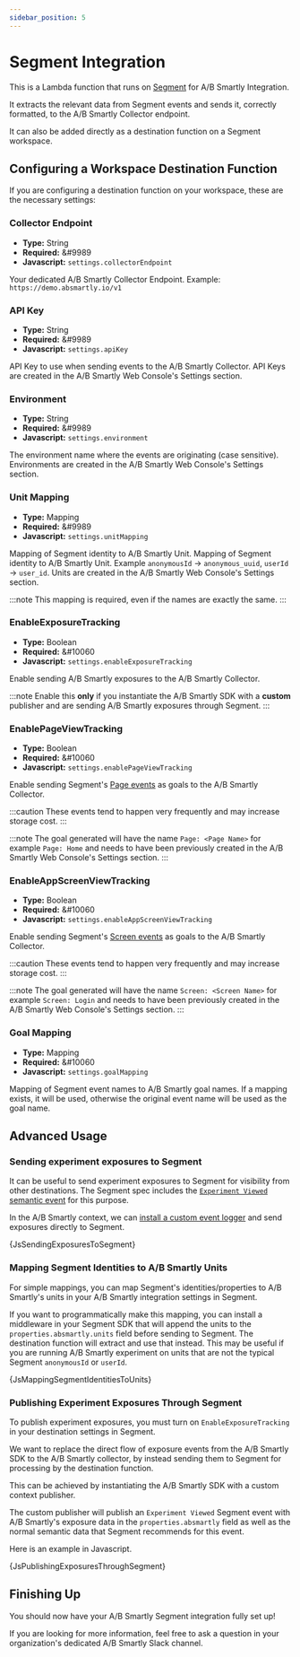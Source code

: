 ```yaml
---
sidebar_position: 5
---
```




# Segment Integration

This is a Lambda function that runs on [Segment](https://www.segment.com)
for A/B Smartly Integration.

It extracts the relevant data from Segment events and sends it, correctly
formatted, to the A/B Smartly Collector endpoint.

It can also be added directly as a destination function on a Segment workspace.

## Configuring a Workspace Destination Function

If you are configuring a destination function on your workspace, these are the necessary settings:

### Collector Endpoint

- **Type:** String
- **Required:** &#9989
- **Javascript:** `settings.collectorEndpoint`

Your dedicated A/B Smartly Collector Endpoint. Example: `https://demo.absmartly.io/v1`

### API Key

- **Type:** String
- **Required:** &#9989
- **Javascript:** `settings.apiKey`

API Key to use when sending events to the A/B Smartly Collector. API Keys are
created in the A/B Smartly Web Console's Settings section.

### Environment

- **Type:** String
- **Required:** &#9989
- **Javascript:** `settings.environment`

The environment name where the events are originating (case sensitive).
Environments are created in the A/B Smartly Web Console's Settings section.

### Unit Mapping

- **Type:** Mapping
- **Required:** &#9989
- **Javascript:** `settings.unitMapping`

Mapping of Segment identity to A/B Smartly Unit. Mapping of Segment identity
to A/B Smartly Unit. Example `anonymousId` -> `anonymous_uuid`, `userId` ->
`user_id`. Units are created in the A/B Smartly Web Console's Settings section.

:::note
This mapping is required, even if the names are exactly the same.
:::

### EnableExposureTracking

- **Type:** Boolean
- **Required:** &#10060
- **Javascript:** `settings.enableExposureTracking`

Enable sending A/B Smartly exposures to the A/B Smartly Collector.

:::note
Enable this **only** if you instantiate the A/B Smartly SDK with a **custom**
publisher and are sending A/B Smartly exposures through Segment.
:::

### EnablePageViewTracking

- **Type:** Boolean
- **Required:** &#10060
- **Javascript:** `settings.enablePageViewTracking`

Enable sending Segment's
[Page events](https://segment.com/docs/connections/spec/page/) as goals to
the A/B Smartly Collector.

:::caution
These events tend to happen very frequently and may increase storage cost.
:::

:::note
The goal generated will have the name `Page: <Page Name>` for example
`Page: Home` and needs to have been previously created in
the A/B Smartly Web Console's Settings section.
:::

### EnableAppScreenViewTracking

- **Type:** Boolean
- **Required:** &#10060
- **Javascript:** `settings.enableAppScreenViewTracking`

Enable sending Segment's
[Screen events](https://segment.com/docs/connections/spec/screen/) as goals
to the A/B Smartly Collector.

:::caution
These events tend to happen very frequently and may increase storage cost.
:::

:::note
The goal generated will have the name `Screen: <Screen Name>` for example
`Screen: Login` and needs to have been previously created in the A/B Smartly
Web Console's Settings section.
:::

### Goal Mapping

- **Type:** Mapping
- **Required:** &#10060
- **Javascript:** `settings.goalMapping`

Mapping of Segment event names to A/B Smartly goal names. If a mapping exists,
it will be used, otherwise the original event name will be used as the goal
name.

## Advanced Usage

### Sending experiment exposures to Segment

It can be useful to send experiment exposures to Segment for visibility from
other destinations. The Segment spec includes the [`Experiment Viewed`
semantic event](https://segment.com/docs/connections/spec/ab-testing/)
for this purpose.

In the A/B Smartly context, we can
[install a custom event logger](https://docs.absmartly.com/docs/sdk%20documentation/getting-started/#using-a-custom-event-logger)
and send exposures directly to Segment.

<CodeBlock language="javascript">{JsSendingExposuresToSegment}</CodeBlock>

### Mapping Segment Identities to A/B Smartly Units

For simple mappings, you can map Segment's identities/properties
to A/B Smartly's units in your A/B Smartly integration settings in Segment.

If you want to programmatically make this mapping, you can install a
middleware in your Segment SDK that will append the units to the
`properties.absmartly.units` field before sending to Segment.
The destination function will extract and use that instead. This may be
useful if you are running A/B Smartly experiment on units that are not
the typical Segment `anonymousId` or `userId`.

<CodeBlock language="javascript">{JsMappingSegmentIdentitiesToUnits}</CodeBlock>

### Publishing Experiment Exposures Through Segment

To publish experiment exposures, you must turn on `EnableExposureTracking`
in your destination settings in Segment.

We want to replace the direct flow of exposure events from the A/B
Smartly SDK to the A/B Smartly collector, by instead sending them to Segment
for processing by the destination function.

This can be achieved by instantiating the A/B Smartly SDK with a custom
context publisher.

The custom publisher will publish an `Experiment Viewed` Segment event
with A/B Smartly's exposure data in the `properties.absmartly` field as well
as the normal semantic data that Segment recommends for this event.

Here is an example in Javascript.

<CodeBlock language="javascript">
  {JsPublishingExposuresThroughSegment}
</CodeBlock>

## Finishing Up

You should now have your A/B Smartly Segment integration fully set up!

If you are looking for more information, feel free to ask a question in your
organization's dedicated A/B Smartly Slack channel.

